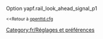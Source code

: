 {{fr/Amorce}}
Option yapf.rail_look_ahead_signal_p1

<small><<Retour à [[fr/Archive/Manual/Settings/Openttd.cfg|openttd.cfg]]</small>
[[Category:fr/Réglages et préférences]]